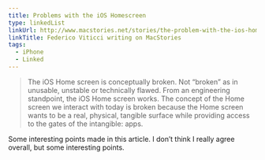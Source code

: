 ```yaml
---
title: Problems with the iOS Homescreen
type: linkedList
linkUrl: http://www.macstories.net/stories/the-problem-with-the-ios-home-screen/
linkTitle: Federico Viticci writing on MacStories
tags:
  - iPhone
  - Linked
---
```


> The iOS Home screen is conceptually broken. Not “broken” as in unusable, unstable or technically flawed. From an engineering standpoint, the iOS Home screen works. The concept of the Home screen we interact with today is broken because the Home screen wants to be a real, physical, tangible surface while providing access to the gates of the intangible: apps.

Some interesting points made in this article. I don’t think I really agree overall, but some interesting points.
